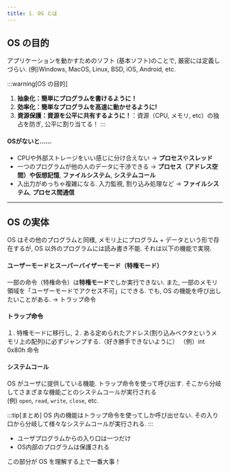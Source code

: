 ```yaml
---
title: 1. OS とは
---
```


## OS の目的

アプリケーションを動かすためのソフト (基本ソフト)のことで, 厳密には定義しづらい.
(例)Windows, MacOS, Linux, BSD, iOS, Android, etc.

:::warning[OS の目的]
1. **抽象化：簡単にプログラムを書けるように！**
2. **効率化：簡単なプログラムを高速に動かせるように!**
3. **資源保護：資源を公平に共有するように！**：資源（CPU, メモリ, etc）の独占を防ぎ, 公平に割り当てる！
:::

#### OSがないと……
- CPUや外部ストレージをいい感じに分け合えない $\rightarrow$ **プロセス**や**スレッド**
- 一つのプログラムが他の人のデータに干渉できる $\rightarrow$ **プロセス（アドレス空間）**や**仮想記憶**, **ファイルシステム**, **システムコール**
- 入出力がめっちゃ複雑になる. 入力監視, 割り込み処理など $\rightarrow$ **ファイルシステム**, **プロセス間通信**

---

## OS の実体

OS はその他のプログラムと同様, メモリ上にプログラム + データという形で存在するが, OS 以外のプログラムには読み書き不能. それは以下の機能で実現.

#### ユーザーモードとスーパーバイザーモード（特権モード）
一部の命令（特権命令）は**特権モード**でしか実行できない. また, 一部のメモリ領域を「ユーザーモードでアクセス不可」にできる.
でも, OS の機能を呼び出したいことがある. $\rightarrow$ トラップ命令

#### トラップ命令
１. 特権モードに移行し, ２. ある定められたアドレス(割り込みベクタというメモリ上の配列)に必ずジャンプする.（好き勝手できないように）
（例）int 0x80h 命令

#### システムコール
OS がユーザに提供している機能. トラップ命令を使って呼び出す. そこから分岐してさまざまな機能ごとのシステムコールが実行される  
(例) `open`, `read`, `write`, `close`, etc.

:::tip[まとめ]
OS 内の機能はトラップ命令を使ってしか呼び出せない. その入り口から分岐して様々なシステムコールが実行される.
:::
- ユーザプログラムからの入り口は一つだけ
- OS内部のプログラムは保護される

この部分が OS を理解する上で一番大事！